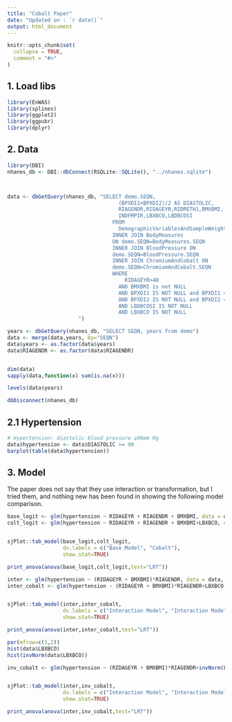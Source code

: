 ```yaml
---
title: "Cobalt Paper"
date: "Updated on : `r date()`"
output: html_document
---
```

```r
knitr::opts_chunk$set(
  collapse = TRUE,
  comment = "#>"
)
```

## 1. Load libs

```r
library(EnWAS)
library(splines)
library(ggplot2)
library(ggpubr)
library(dplyr)
```


## 2. Data

```r
library(DBI)
nhanes_db <- DBI::dbConnect(RSQLite::SQLite(), "../nhanes.sqlite")



data <- dbGetQuery(nhanes_db, "SELECT demo.SEQN,
                                    (BPXDI1+BPXDI2)/2 AS DIASTOLIC,
                                    RIAGENDR,RIDAGEYR,RIDRETH1,BMXBMI, 
                                    INDFMPIR,LBXBCO,LBDBCOSI
                                  FROM
                                    DemographicVariablesAndSampleWeights as demo
                                  INNER JOIN BodyMeasures
                                  ON demo.SEQN=BodyMeasures.SEQN
                                  INNER JOIN BloodPressure ON
                                  demo.SEQN=BloodPressure.SEQN
                                  INNER JOIN ChromiumAndCobalt ON
                                  demo.SEQN=ChromiumAndCobalt.SEQN
                                  WHERE
                                      RIDAGEYR>40
                                    AND BMXBMI is not NULL
                                    AND BPXDI1 IS NOT NULL and BPXDI1 <> 0
                                    AND BPXDI2 IS NOT NULL and BPXDI2 <> 0
                                    AND LBDBCOSI IS NOT NULL
                                    AND LBXBCO IS NOT NULL
                       ")

years <- dbGetQuery(nhanes_db, "SELECT SEQN, years from demo")
data <- merge(data,years, by="SEQN")
data$years <- as.factor(data$years)
data$RIAGENDR <- as.factor(data$RIAGENDR)


dim(data)
sapply(data,function(x) sum(is.na(x)))

levels(data$years)

dbDisconnect(nhanes_db)
```


## 2.1 Hypertension

```r
# Hypertension: diastolic blood pressure ≥90mm Hg
data$hypertension <- data$DIASTOLIC >= 90
barplot(table(data$hypertension))

```



## 3. Model

The paper does not say that they use interaction or transformation, but I tried them, and nothing new has been found in showing the following model comparison.

```r
base_logit <- glm(hypertension ~ RIDAGEYR + RIAGENDR + BMXBMI, data = data, family = "binomial")
colt_logit <- glm(hypertension ~ RIDAGEYR + RIAGENDR + BMXBMI+LBXBCO, data = data, family = "binomial")


sjPlot::tab_model(base_logit,colt_logit,
                  dv.labels = c("Base Model", "Cobalt"),
                  show.stat=TRUE)

print_anova(anova(base_logit,colt_logit,test="LRT"))

```

```r
inter <- glm(hypertension ~ (RIDAGEYR + BMXBMI)*RIAGENDR, data = data, family = "binomial")
inter_cobalt <- glm(hypertension ~ (RIDAGEYR + BMXBMI)*RIAGENDR+LBXBCO, data = data, family = "binomial")


sjPlot::tab_model(inter,inter_cobalt,
                  dv.labels = c("Interaction Model", "Interaction Model with Cobalt"),
                  show.stat=TRUE)

print_anova(anova(inter,inter_cobalt,test="LRT"))

```


```r
par(mfrow=c(1,2))
hist(data$LBXBCO)
hist(invNorm(data$LBXBCO))

inv_cobalt <- glm(hypertension ~ (RIDAGEYR + BMXBMI)*RIAGENDR+invNorm(LBXBCO), data = data, family = "binomial")


sjPlot::tab_model(inter,inv_cobalt,
                  dv.labels = c("Interaction Model", "Interaction Model with Cobalt"),
                  show.stat=TRUE)

print_anova(anova(inter,inv_cobalt,test="LRT"))

```
